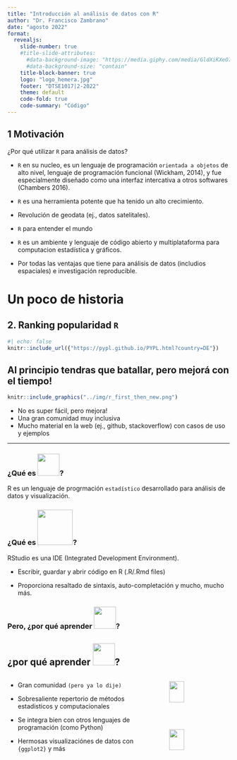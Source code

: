 ```yaml
---
title: "Introducción al análisis de datos con R"
author: "Dr. Francisco Zambrano"
date: "agosto 2022"
format: 
  revealjs:
    slide-number: true
    #title-slide-attributes: 
      #data-background-image: "https://media.giphy.com/media/GldXiKXeO7hpczEHxt/giphy.gif"
      #data-background-size: "contain"
    title-block-banner: true
    logo: "logo_hemera.jpg"
    footer: "DTSE1017|2-2022"
    theme: default
    code-fold: true
    code-summary: "Código"
---
```


## 1 Motivación {.smaller}

::: incremental
¿Por qué utilizar `R` para análisis de datos?

-   `R` en su nucleo, es un lenguaje de programación `orientada a objetos` de alto nivel, lenguaje de programación funcional (Wickham, 2014), y fue especialmente diseñado como una interfaz intercativa a otros softwares (Chambers 2016).

-   `R` es una herramienta potente que ha tenido un alto crecimiento.

-   Revolución de geodata (ej., datos satelitales).

-   `R` para entender el mundo

-   `R` es un ambiente y lenguaje de código abierto y multiplataforma para computacion estadística y gráficos.

-   Por todas las ventajas que tiene para análisis de datos (includios espaciales) e investigación reproducible.
:::

# Un poco de historia {background-color="orange"}

## 2. Ranking popularidad `R`

```r
#| echo: false
knitr::include_url({"https://pypl.github.io/PYPL.html?country=DE"})
```

## Al principio tendras que batallar, pero mejorá con el tiempo! {.smaller}

```r
knitr::include_graphics("../img/r_first_then_new.png")
```

::: incremental
-   No es super fácil, pero mejora!
-   Una gran comunidad muy inclusiva
-   Mucho material en la web (ej., github, stackoverflow) con casos de uso y ejemplos
:::

------------------------------------------------------------------------

### ¿Qué es ![](../img/Rlogo.svg){style="display: inline-block margin: 0" width="50px"}?

::: fragment
R es un lenguaje de progrmación `estadístico` desarrollado para análisis de datos y visualización.
:::

::: fragment
### ¿Qué es ![](../img/rstudio.png){style="display: inline-block margin: 0" width="80px"}?
:::

::: fragment
RStudio es una IDE (Integrated Development Environment).

-   Escribir, guardar y abrir código en R (.R/.Rmd files)

-   Proporciona resaltado de sintaxis, auto-completación y mucho, mucho más.
:::

::: fragment
### Pero, ¿por qué aprender ![](../img/Rlogo.svg){style="display: inline-block margin: 0" width="50px"}?
:::

## ¿por qué aprender ![](../img/Rlogo.svg){style="display: inline-block margin: 0" width="50px"}? {.smaller}

::: columns
::: {.column width="50%"}
-   Gran comunidad `(pero ya lo dije)`

-   Sobresaliente repertorio de métodos estadisticos y computacionales

-   Se integra bien con otros lenguajes de programación (como Python)

-   Hermosas visualizaciónes de datos con `{ggplot2}` y más
:::

::: {.column width="\"50%"}
::: r-stack
![](https://raw.githubusercontent.com/allisonhorst/stats-illustrations/master/rstats-artwork/welcome_to_rstats_twitter.png){.fragment .absolute top="50" width="50%"}

![](http://www.favstats.eu/img/headers/season_views.png){.fragment .absolute top="50" width="50%"}

![](https://github.com/allisonhorst/stats-illustrations/blob/main/rstats-artwork/tidyverse_celestial.png?raw=true){.fragment .absolute top="50" width="50%"}

![](https://pbs.twimg.com/media/E4mDfxSXEAA_kvG.jpg){.fragment .absolute top="50" width="50%"} ![](https://rstudio.github.io/reticulate/images/reticulated_python.png){.fragment .absolute top="50" width="50%"}
:::
:::
:::
